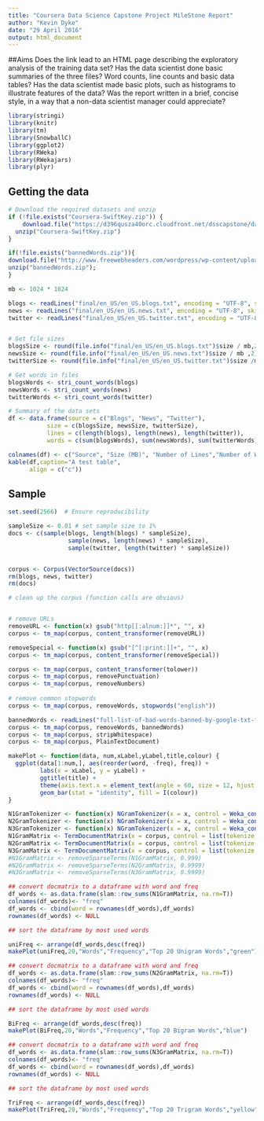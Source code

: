 ```yaml
---
title: "Coursera Data Science Capstone Project MileStone Report"
author: "Kevin Dyke"
date: "29 April 2016"
output: html_document
---
```


##Aims
Does the link lead to an HTML page describing the exploratory analysis of the training data set?
Has the data scientist done basic summaries of the three files? Word counts, line counts and basic data tables?
Has the data scientist made basic plots, such as histograms to illustrate features of the data?
Was the report written in a brief, concise style, in a way that a non-data scientist manager could appreciate?

```r
library(stringi)
library(knitr)
library(tm)
library(SnowballC)
library(ggplot2)
library(RWeka)
library(RWekajars)
library(plyr)
```

## Getting the data 

```r
# Download the required datasets and unzip 
if (!file.exists("Coursera-SwiftKey.zip")) {
    download.file("https://d396qusza40orc.cloudfront.net/dsscapstone/dataset/Coursera-SwiftKey.zip",destfile = "C:\\coursera\\Data Science\\Coursera-Data-Science-Capstone-Project\\Coursera-SwiftKey.zip")
  unzip("Coursera-SwiftKey.zip")
}

if(!file.exists("bannedWords.zip")){
download.file("http://www.freewebheaders.com/wordpress/wp-content/uploads/full-list-of-bad-words-banned-by-google-txt-file.zip","bannedWords.zip");
unzip("bannedWords.zip");
}
```

```r

mb <- 1024 * 1024

blogs <- readLines("final/en_US/en_US.blogs.txt", encoding = "UTF-8", skipNul = TRUE)
news <- readLines("final/en_US/en_US.news.txt", encoding = "UTF-8", skipNul = TRUE)
twitter <- readLines("final/en_US/en_US.twitter.txt", encoding = "UTF-8", skipNul = TRUE)


# Get file sizes
blogsSize <- round(file.info("final/en_US/en_US.blogs.txt")$size / mb,2)
newsSize <- round(file.info("final/en_US/en_US.news.txt")$size / mb ,2)
twitterSize <- round(file.info("final/en_US/en_US.twitter.txt")$size /mb ,2)

# Get words in files
blogsWords <- stri_count_words(blogs)
newsWords <- stri_count_words(news)
twitterWords <- stri_count_words(twitter)

# Summary of the data sets
df <- data.frame(source = c("Blogs", "News", "Twitter"),
           size = c(blogsSize, newsSize, twitterSize),
           lines = c(length(blogs), length(news), length(twitter)),
           words = c(sum(blogsWords), sum(newsWords), sum(twitterWords)))

colnames(df) <- c("Source", "Size (MB)", "Number of Lines","Number of Words")
kable(df,caption="A test table", 
      align = c("c"))
```

## Sample


```r
set.seed(2566)  # Ensure reproducibility 

sampleSize <- 0.01 # set sample size to 1%
docs <- c(sample(blogs, length(blogs) * sampleSize),
                 sample(news, length(news) * sampleSize),
                 sample(twitter, length(twitter) * sampleSize))


corpus <- Corpus(VectorSource(docs))
rm(blogs, news, twitter)
rm(docs)
```


```r

# clean up the corpus (function calls are obvious)


# remove URLs
removeURL <- function(x) gsub("http[[:alnum:]]*", "", x)
corpus <- tm_map(corpus, content_transformer(removeURL))  

removeSpecial <- function(x) gsub("[^[:print:]]+", "", x)
corpus <- tm_map(corpus, content_transformer(removeSpecial))  

corpus <- tm_map(corpus, content_transformer(tolower))
corpus <- tm_map(corpus, removePunctuation)
corpus <- tm_map(corpus, removeNumbers)
 
# remove common stopwords
corpus <- tm_map(corpus, removeWords, stopwords("english"))

bannedWords <- readLines("full-list-of-bad-words-banned-by-google-txt-file_2013_11_26_04_53_31_867.txt", warn = FALSE)
corpus <- tm_map(corpus, removeWords, bannedWords)
corpus <- tm_map(corpus, stripWhitespace)
corpus <- tm_map(corpus, PlainTextDocument)
```


```r
makePlot <- function(data, num,xLabel,yLabel,title,colour) {
  ggplot(data[1:num,], aes(reorder(word, -freq), freq)) +
         labs(x = xLabel, y = yLabel) +
         ggtitle(title) +      
         theme(axis.text.x = element_text(angle = 60, size = 12, hjust = 1)) +
         geom_bar(stat = "identity", fill = I(colour))
}
```



```r
N1GramTokenizer <- function(x) NGramTokenizer(x = x, control = Weka_control(min = 1, max = 1))
N2GramTokenizer <- function(x) NGramTokenizer(x = x, control = Weka_control(min = 2, max = 2))
N3GramTokenizer <- function(x) NGramTokenizer(x = x, control = Weka_control(min = 3, max = 3))
N1GramMatrix <- TermDocumentMatrix(x = corpus, control = list(tokenize = N1GramTokenizer))
N2GramMatrix <- TermDocumentMatrix(x = corpus, control = list(tokenize = N2GramTokenizer))
N3GramMatrix <- TermDocumentMatrix(x = corpus, control = list(tokenize = N3GramTokenizer))
#N1GramMatrix <- removeSparseTerms(N1GramMatrix, 0.999)
#N2GramMatrix <- removeSparseTerms(N2GramMatrix, 0.9999)
#N3GramMatrix <- removeSparseTerms(N3GramMatrix, 0.9999)
```



```r
## convert docmatrix to a dataframe with word and freq
df_words <- as.data.frame(slam::row_sums(N1GramMatrix, na.rm=T))
colnames(df_words)<- "freq"
df_words <- cbind(word = rownames(df_words),df_words)
rownames(df_words) <- NULL

## sort the dataframe by most used words

uniFreq <- arrange(df_words,desc(freq))
makePlot(uniFreq,20,"Words","Frequency","Top 20 Unigram Words","green")
```


```r
## convert docmatrix to a dataframe with word and freq
df_words <- as.data.frame(slam::row_sums(N2GramMatrix, na.rm=T))
colnames(df_words)<- "freq"
df_words <- cbind(word = rownames(df_words),df_words)
rownames(df_words) <- NULL

## sort the dataframe by most used words

BiFreq <- arrange(df_words,desc(freq))
makePlot(BiFreq,20,"Words","Frequency","Top 20 Bigram Words","blue")
```

```r
## convert docmatrix to a dataframe with word and freq
df_words <- as.data.frame(slam::row_sums(N3GramMatrix, na.rm=T))
colnames(df_words)<- "freq"
df_words <- cbind(word = rownames(df_words),df_words)
rownames(df_words) <- NULL

## sort the dataframe by most used words

TriFreq <- arrange(df_words,desc(freq))
makePlot(TriFreq,20,"Words","Frequency","Top 20 Trigram Words","yellow")
```

